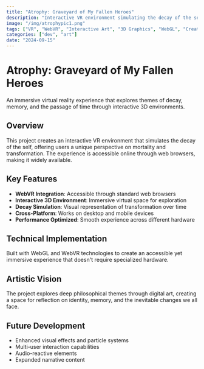 ```yaml
---
title: "Atrophy: Graveyard of My Fallen Heroes"
description: "Interactive VR environment simulating the decay of the self. Accessible online via web."
image: "/img/atrophypic1.png"
tags: ["VR", "WebVR", "Interactive Art", "3D Graphics", "WebGL", "Creative Coding", "Digital Art"]
categories: ["dev", "art"]
date: "2024-09-15"
---
```


# Atrophy: Graveyard of My Fallen Heroes

An immersive virtual reality experience that explores themes of decay, memory, and the passage of time through interactive 3D environments.

## Overview

This project creates an interactive VR environment that simulates the decay of the self, offering users a unique perspective on mortality and transformation. The experience is accessible online through web browsers, making it widely available.

## Key Features

- **WebVR Integration**: Accessible through standard web browsers
- **Interactive 3D Environment**: Immersive virtual space for exploration
- **Decay Simulation**: Visual representation of transformation over time
- **Cross-Platform**: Works on desktop and mobile devices
- **Performance Optimized**: Smooth experience across different hardware

## Technical Implementation

Built with WebGL and WebVR technologies to create an accessible yet immersive experience that doesn't require specialized hardware.

## Artistic Vision

The project explores deep philosophical themes through digital art, creating a space for reflection on identity, memory, and the inevitable changes we all face.

## Future Development

- Enhanced visual effects and particle systems
- Multi-user interaction capabilities
- Audio-reactive elements
- Expanded narrative content 